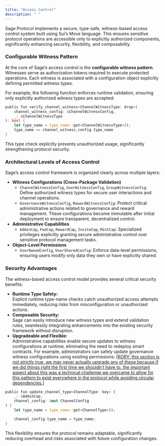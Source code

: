 ```yaml
---
title: "Access Control"
description: " "
---
```


Sage Protocol implements a secure, type-safe, witness-based access control system built using Sui’s Move language. This ensures sensitive protocol operations are accessible only to explicitly authorized components, significantly enhancing security, flexibility, and composability.

### Configurable Witness Pattern

At the core of Sage’s access control is the **configurable witness pattern**. Witnesses serve as authorization tokens required to execute protected operations. Each witness is associated with a configuration object explicitly defining permitted witness types.

For example, the following function enforces runtime validation, ensuring only explicitly authorized witness types are accepted:

```rust
public fun verify_channel_witness<ChannelWitnessType: drop>(
    channel_witness_config: &ChannelWitnessConfig,
    _: &ChannelWitnessType
): bool {
    let type_name = type_name::get<ChannelWitnessType>();
    type_name == channel_witness_config.type_name
}
```

This type check explicitly prevents unauthorized usage, significantly strengthening protocol security.

### **Architectural Levels of Access Control**

Sage’s access control framework is organized clearly across multiple layers:

- **Witness Configurations (Cross-Package Validation)**
  - `ChannelWitnessConfig`, `UserWitnessConfig`, `GroupWitnessConfig`: Define authorized witness types for secure user interactions and channel operations.
  - `GovernanceWitnessConfig`, `RewardWitnessConfig`: Protect critical administrative actions related to governance and reward management. These configurations become immutable after initial deployment to ensure transparent, decentralized control.
- **Administrative Capabilities**
  - `AdminCap`, `FeeCap`, `RewardCap`, `InviteCap`, `MintCap`: Specialized privileges explicitly granting secure administrative control over sensitive protocol management tasks.
- **Object-Level Permissions**
  - `UserOwnedConfig`, `UserSharedConfig`: Enforce data-level permissions, ensuring users modify only data they own or have explicitly shared.

### **Security Advantages**

The witness-based access control model provides several critical security benefits:

- **Runtime Type Safety:**\
  Explicit runtime type-name checks catch unauthorized access attempts immediately, reducing risks from misconfiguration or unauthorized actions.
- **Composable Security:**\
  Sage can easily introduce new witness types and extend validation rules, seamlessly integrating enhancements into the existing security framework without disruption.
- **Upgradeable and Flexible:**\
  Administrative capabilities enable secure updates to witness configurations at runtime, eliminating the need to redeploy smart contracts. For example, administrators can safely update governance witness configurations using existing permissions: <u>[RORY: this section is not strictly true. we may never actually upgrade any of these because if we did things right the first time we shouldn't have to. the important aspect about this was a technical challenge we overcame to allow for this pattern to exist everywhere in the protocol while avoiding circular dependencies.]</u>

```rust
public fun update_channel_type<ChannelType: key> (
    _: &AdminCap,
    channel_config: &mut ChannelConfig
) {
    let type_name = type_name::get<ChannelType>();

    channel_config.type_name = type_name;
}
```

This flexibility ensures the protocol remains adaptable, significantly reducing overhead and risks associated with future configuration changes.